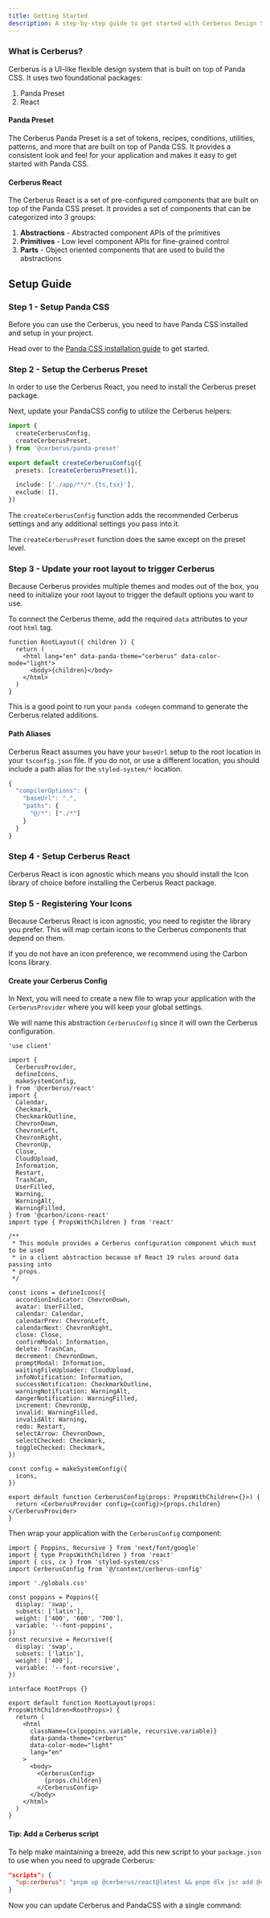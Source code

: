 ```yaml
---
title: Getting Started
description: A step-by-step guide to get started with Cerberus Design System
---
```



### What is Cerberus?

Cerberus is a UI-like flexible design system that is built on top of Panda CSS. It uses two foundational packages:

1. Panda Preset
2. React

#### Panda Preset

The Cerberus Panda Preset is a set of tokens, recipes, conditions, utilities, patterns, and more that are built on top of Panda CSS. It provides a consistent look and feel for your application and makes it easy to get started with Panda CSS.

#### Cerberus React

The Cerberus React is a set of pre-configured components that are built on top of the Panda CSS preset. It provides a set of components that can be categorized into 3 groups:

1. **Abstractions** - Abstracted component APIs of the primitives
2. **Primitives** - Low level component APIs for fine-grained control
3. **Parts** - Object oriented components that are used to build the abstractions

## Setup Guide

### Step 1 - Setup Panda CSS

Before you can use the Cerberus, you need to have Panda CSS installed and setup in your project.

Head over to the [Panda CSS installation guide](https://panda-css.com/docs/installation/nextjs) to get started.

### Step 2 - Setup the Cerberus Preset

In order to use the Cerberus React, you need to install the Cerberus preset package.

<BashTabs code="npx jsr add @cerberus/panda-preset" />

Next, update your PandaCSS config to utilize the Cerberus helpers:

```ts title="panda.config.ts"
import {
  createCerberusConfig,
  createCerberusPreset,
} from '@cerberus/panda-preset'

export default createCerberusConfig({
  presets: [createCerberusPreset()],

  include: ['./app/**/*.{ts,tsx}'],
  exclude: [],
})
```

The `createCerberusConfig` function adds the recommended Cerberus settings and any additional settings you pass into it.

The `createCerberusPreset` function does the same except on the preset level.


### Step 3 - Update your root layout to trigger Cerberus

Because Cerberus provides multiple themes and modes out of the box, you need to initialize your root layout to trigger the default options you want to use.

To connect the Cerberus theme, add the required `data` attributes to your root `html` tag.

```tsx title="app/layout.tsx" {3}
function RootLayout({ children }) {
  return (
    <html lang="en" data-panda-theme="cerberus" data-color-mode="light">
      <body>{children}</body>
    </html>
  )
}
```

This is a good point to run your `panda codegen` command to generate the Cerberus related additions.

#### Path Aliases

Cerberus React assumes you have your `baseUrl` setup to the root location in your `tsconfig.json` file. If you do not, or use a different location, you should include a path alias for the `styled-system/*` location.

```ts title="tsconfig.json" {3}
{
  "compilerOptions": {
    "baseUrl": ".",
    "paths": {
      "@/*": ["./*"]
    }
  }
}
```

### Step 4 - Setup Cerberus React

Cerberus React is icon agnostic which means you should install the Icon library of choice before installing the Cerberus React package.

<BashTabs code="npm install @cerberus/react@npm:@cerberus-design/react" />

<NoteAdmonition description="In the snippet above, we are simply creating an alias path for NPM to use of the name we prefer." />

### Step 5 - Registering Your Icons

Because Cerberus React is icon agnostic, you need to register the library you prefer. This will map certain icons to the Cerberus components that depend on them.

If you do not have an icon preference, we recommend using the Carbon Icons library.

<BashTabs code="npm install @carbon/icons-react" />

#### Create your Cerberus Config

In Next, you will need to create a new file to wrap your application with the `CerberusProvider` where you will keep your global settings.

We will name this abstraction `CerberusConfig` since it will own the Cerberus configuration.

```tsx title="context/cerberus-config.tsx"
'use client'

import {
  CerberusProvider,
  defineIcons,
  makeSystemConfig,
} from '@cerberus/react'
import {
  Calendar,
  Checkmark,
  CheckmarkOutline,
  ChevronDown,
  ChevronLeft,
  ChevronRight,
  ChevronUp,
  Close,
  CloudUpload,
  Information,
  Restart,
  TrashCan,
  UserFilled,
  Warning,
  WarningAlt,
  WarningFilled,
} from '@carbon/icons-react'
import type { PropsWithChildren } from 'react'

/**
 * This module provides a Cerberus configuration component which must to be used
 * in a client abstraction because of React 19 rules around data passing into
 * props.
 */

const icons = defineIcons({
  accordionIndicator: ChevronDown,
  avatar: UserFilled,
  calendar: Calendar,
  calendarPrev: ChevronLeft,
  calendarNext: ChevronRight,
  close: Close,
  confirmModal: Information,
  delete: TrashCan,
  decrement: ChevronDown,
  promptModal: Information,
  waitingFileUploader: CloudUpload,
  infoNotification: Information,
  successNotification: CheckmarkOutline,
  warningNotification: WarningAlt,
  dangerNotification: WarningFilled,
  increment: ChevronUp,
  invalid: WarningFilled,
  invalidAlt: Warning,
  redo: Restart,
  selectArrow: ChevronDown,
  selectChecked: Checkmark,
  toggleChecked: Checkmark,
})

const config = makeSystemConfig({
  icons,
})

export default function CerberusConfig(props: PropsWithChildren<{}>) {
  return <CerberusProvider config={config}>{props.children}</CerberusProvider>
}
```

Then wrap your application with the `CerberusConfig` component:

```tsx title="app/layout.tsx" {32-34}
import { Poppins, Recursive } from 'next/font/google'
import { type PropsWithChildren } from 'react'
import { css, cx } from 'styled-system/css'
import CerberusConfig from '@/context/cerberus-config'

import './globals.css'

const poppins = Poppins({
  display: 'swap',
  subsets: ['latin'],
  weight: ['400', '600', '700'],
  variable: '--font-poppins',
})
const recursive = Recursive({
  display: 'swap',
  subsets: ['latin'],
  weight: ['400'],
  variable: '--font-recursive',
})

interface RootProps {}

export default function RootLayout(props: PropsWithChildren<RootProps>) {
  return (
    <html
      className={cx(poppins.variable, recursive.variable)}
      data-panda-theme="cerberus"
      data-color-mode="light"
      lang="en"
    >
      <body>
        <CerberusConfig>
          {props.children}
        </CerberusConfig>
      </body>
    </html>
  )
}
```

#### Tip: Add a Cerberus script

To help make maintaining a breeze, add this new script to your `package.json` to use when you need to upgrade Cerberus:

```json title="package.json"
"scripts": {
  "up:cerberus": "pnpm up @cerberus/react@latest && pnpm dlx jsr add @cerberus/panda-preset && pnpm up @pandacss/dev@latest"
}
```

Now you can update Cerberus and PandaCSS with a single command:

<BashTabs code="npm run up:cerberus" />